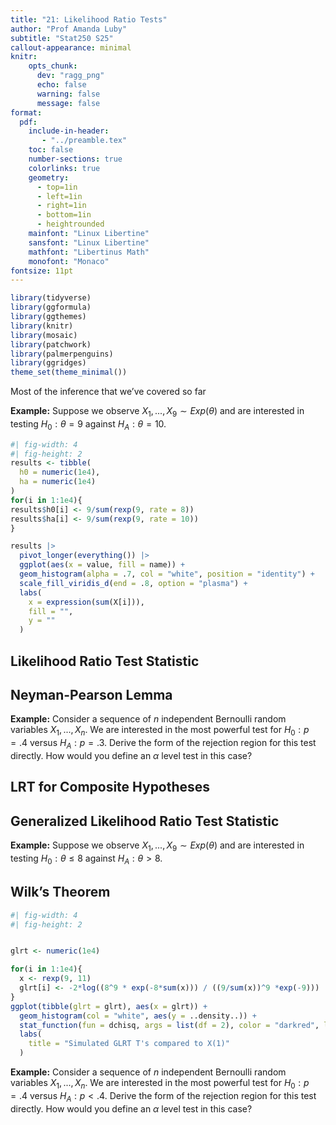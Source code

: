 ```yaml
---
title: "21: Likelihood Ratio Tests"
author: "Prof Amanda Luby"
subtitle: "Stat250 S25"
callout-appearance: minimal
knitr:
    opts_chunk: 
      dev: "ragg_png"
      echo: false
      warning: false
      message: false
format:
  pdf:
    include-in-header: 
       - "../preamble.tex"
    toc: false
    number-sections: true
    colorlinks: true
    geometry:
      - top=1in
      - left=1in
      - right=1in
      - bottom=1in
      - heightrounded
    mainfont: "Linux Libertine"
    sansfont: "Linux Libertine"
    mathfont: "Libertinus Math"
    monofont: "Monaco"
fontsize: 11pt
---
```


```r
library(tidyverse)
library(ggformula)
library(ggthemes)
library(knitr)
library(mosaic)
library(patchwork)
library(palmerpenguins)
library(ggridges)
theme_set(theme_minimal())
```

Most of the inference that we've covered so far 

**Example:** Suppose we observe $X_1, ..., X_9 \sim Exp(\theta)$ and are interested in testing $H_0: \theta = 9$ against $H_A: \theta = 10$. 

\vspace{1in}

```r
#| fig-width: 4
#| fig-height: 2
results <- tibble(
  h0 = numeric(1e4), 
  ha = numeric(1e4)
)
for(i in 1:1e4){
results$h0[i] <- 9/sum(rexp(9, rate = 8))
results$ha[i] <- 9/sum(rexp(9, rate = 10))
}

results |>
  pivot_longer(everything()) |> 
  ggplot(aes(x = value, fill = name)) + 
  geom_histogram(alpha = .7, col = "white", position = "identity") + 
  scale_fill_viridis_d(end = .8, option = "plasma") + 
  labs(
    x = expression(sum(X[i])),
    fill = "",
    y = ""
  )
```

::: callout-note
## Likelihood Ratio Test Statistic

\vspace{1in}
:::

\vspace{3in}

::: callout-note
## Neyman-Pearson Lemma

\vspace{2in}
:::

**Example:** Consider a sequence of $n$ independent Bernoulli random variables $X_1, ..., X_n$. We are interested in the most powerful test for $H_0: p = .4$ versus $H_A: p = .3$. Derive the form of the rejection region for this test directly. How would you define an $\alpha$ level test in this case?

\pagebreak 

## LRT for Composite Hypotheses

::: callout-note
## Generalized Likelihood Ratio Test Statistic

\vspace{1in}
:::

**Example:** Suppose we observe $X_1, ..., X_9 \sim Exp(\theta)$ and are interested in testing $H_0: \theta \le 8$ against $H_A: \theta > 8$. 

\vspace{4.25in}


::: callout-note
## Wilk's Theorem

\vspace{1.5in}
:::

```r
#| fig-width: 4
#| fig-height: 2


glrt <- numeric(1e4)

for(i in 1:1e4){
  x <- rexp(9, 11)
  glrt[i] <- -2*log((8^9 * exp(-8*sum(x))) / ((9/sum(x))^9 *exp(-9)))
}
ggplot(tibble(glrt = glrt), aes(x = glrt)) +
  geom_histogram(col = "white", aes(y = ..density..)) + 
  stat_function(fun = dchisq, args = list(df = 2), color = "darkred", linewidth = 1) +
  labs(
    title = "Simulated GLRT T's compared to X(1)"
  )

```


**Example:** Consider a sequence of $n$ independent Bernoulli random variables $X_1, ..., X_n$. We are interested in the most powerful test for $H_0: p = .4$ versus $H_A: p < .4$. Derive the form of the rejection region for this test directly. How would you define an $\alpha$ level test in this case?
